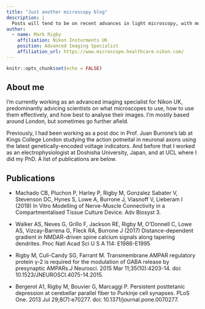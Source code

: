 ```yaml
---
title: "Just another microscopy blog"
description: |
  Posts will tend to be on recent advances in light microscopy, with monthly twitter and paper round-ups. In addition there will be some posts that I hope can be of us to microscopists using NIS-Elements to acquire or analyse their images. 
author:
  - name: Mark Rigby 
    affiliation: Nikon Insturments UK
    position: Advanced Imaging Specialist
    affiliation_url: https://www.microscope.healthcare.nikon.com/
---
```


```r
knitr::opts_chunk$set(echo = FALSE)
```

## About me
I'm currently working as an advanced imaging specialist for Nikon UK, predominantly advicing scientists on what microscopes to use, how to use them effectively, and how best to analyse their images. I'm mostly based around London, but sometimes go further afield.  


Previously, I had been working as a post doc in  Prof. Juan Burrone's lab at Kings College London studying the action potneital in neuronal axons using the latest genetically-encoded voltage indicators. And before that I worked as an electrophysiologist at Doshisha University, Japan, and at UCL where I did my PhD. A list of publications are below. 



## Publications
- Machado CB, Pluchon P, Harley P, Rigby M, Gonzalez Sabater V, Stevenson DC, Hynes S, Lowe A, Burrone J, Viasnoff V, Lieberam I (2019) In Vitro Modelling of Nerve-Muscle Connectivity in a Compartmentalised Tissue Culture Device. Adv Biosyst 3.  

- Walker AS, Neves G, Grillo F, Jackson RE, Rigby M, O'Donnell C, Lowe AS, Vizcay-Barrena G, Fleck RA, Burrone J (2017) Distance-dependent gradient in NMDAR-driven spine calcium signals along tapering dendrites. Proc Natl Acad Sci U S A 114: E1986-E1995 

- Rigby M, Cull-Candy SG, Farrant M. Transmembrane AMPAR regulatory protein γ-2 is required for the modulation of GABA release by presynaptic AMPARs.J Neurosci. 2015 Mar 11;35(10):4203-14. doi: 10.1523/JNEUROSCI.4075-14.2015.  

- Bergerot A1, Rigby M, Bouvier G, Marcaggi P. Persistent posttetanic depression at cerebellar parallel fiber to Purkinje cell synapses. PLoS One. 2013 Jul 29;8(7):e70277. doi: 10.1371/journal.pone.0070277.
